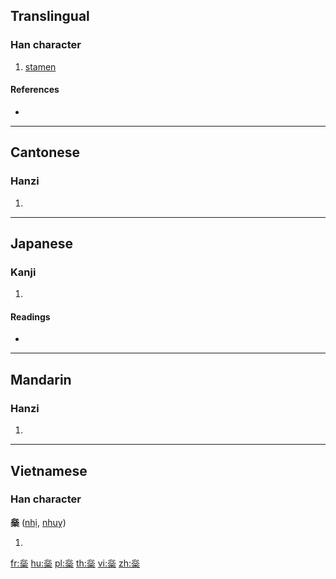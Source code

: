 ==Translingual==

===Han character===
{{Han char|rn=75|rad=木|as=12|sn=16|four=33904|canj=PPPD|ids=⿱惢木}}

# [[stamen]]

====References====
* {{Han ref|kx=0554.150|dkj=15569|dj=0943.060|hdz=21296.090|uh=6A64|ud=27236|bh=E9D0|bd=59856}}

----

==Cantonese==

===Hanzi===
{{yue-hanzi|jyut=|y=yeui5}}

# {{defn|lang=yue|sort=木12}}

----

==Japanese==

===Kanji===
{{ja-kanji|grade=|rs=木12}}

# {{defn|lang=ja|sort=木12}}

====Readings====
* {{ja-readings|on=[[ずい]] (zui), [[に]] (ni)|kun=[[たれる]] (tareru)}}

----

==Mandarin==

===Hanzi===
{{cmn-hanzi|pin=[[ruǐ]] ([[rui3]])|wg=jui<sup>3</sup>}}

# {{defn|lang=cmn|sort=木12}}

----

==Vietnamese==

===Han character===
'''橤''' ([[nhị]], [[nhuỵ]])

# {{defn|lang=vi}}

[[fr:橤]]
[[hu:橤]]
[[pl:橤]]
[[th:橤]]
[[vi:橤]]
[[zh:橤]]